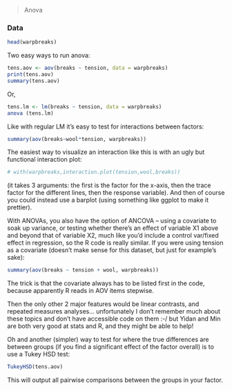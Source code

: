> Anova


### Data

```r
head(warpbreaks)
```

Two easy ways to run anova:

```r
tens.aov <- aov(breaks ~ tension, data = warpbreaks)
print(tens.aov)
summary(tens.aov)
```

Or,

```r
tens.lm <- lm(breaks ~ tension, data = warpbreaks)
anova (tens.lm)
```

Like with regular LM it’s easy to test for interactions between factors:

```r
summary(aov(breaks~wool*tension, warpbreaks))
```

The easiest way to visualize an interaction like this is with an ugly but functional interaction plot:

```r
# with(warpbreaks,interaction.plot(tension,wool,breaks))
```

(it takes 3 arguments: the first is the factor for the x-axis, then the trace factor for the different lines, then the response variable). And then of course you could instead use a barplot (using something like ggplot to make it prettier).

With ANOVAs, you also have the option of ANCOVA – using a covariate to soak up variance, or testing whether there’s an effect of variable X1 above and beyond that of variable X2, much like you’d include a control var/fixed effect in regression, so the R code is really similar. If you were using tension as a covariate (doesn’t make sense for this dataset, but just for example’s sake):

```r
summary(aov(breaks ~ tension + wool, warpbreaks))
```

The trick is that the covariate always has to be listed first in the code, because apparently R reads in AOV items stepwise.

Then the only other 2 major features would be linear contrasts, and repeated measures analyses… unfortunately I don’t remember much about these topics and don’t have accessible code on them  :-/ but Yidan and Min are both very good at stats and R, and they might be able to help!

Oh and another (simpler) way to test for where the true differences are between groups (if you find a significant effect of the factor overall) is to use a Tukey HSD test:

```r
TukeyHSD(tens.aov)
```

This will output all pairwise comparisons between the groups in your factor.

